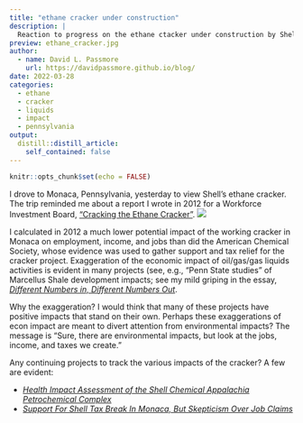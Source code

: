 ```yaml
---
title: "ethane cracker under construction"
description: |
  Reaction to progress on the ethane ctacker under construction by Shell in Monaca, Pennsylvania
preview: ethane_cracker.jpg
author:
  - name: David L. Passmore
    url: https://davidpassmore.github.io/blog/
date: 2022-03-28
categories:
  - ethane
  - cracker
  - liquids
  - impact
  - pennsylvania
output:
  distill::distill_article:
    self_contained: false
---
```



```r
knitr::opts_chunk$set(echo = FALSE)
```

I drove to Monaca, Pennsylvania, yesterday to view Shell's ethane cracker. The trip reminded me about a report I wrote in 2012 for a Workforce Investment Board, ["Cracking the Ethane Cracker"](https://bit.ly/Cracker2012). ![](ethane_cracker.jpg)

I calculated in 2012 a much lower potential impact of the working cracker in Monaca on employment, income, and jobs than did the American Chemical Society, whose evidence was used to gather support and tax relief for the cracker project. Exaggeration of the economic impact of oil/gas/gas liquids activities is evident in many projects (see, e.g., "Penn State studies" of Marcellus Shale development impacts; see my mild griping in the essay, [*Different Numbers in, Different Numbers Out*](https://bit.ly/MarcellusCrit).

Why the exaggeration? I would think that many of these projects have positive impacts that stand on their own. Perhaps these exaggerations of econ impact are meant to divert attention from environmental impacts? The message is "Sure, there are environmental impacts, but look at the jobs, income, and taxes we create."

Any continuing projects to track the various impacts of the cracker? A few are evident:

* [*Health Impact Assessment of the Shell Chemical Appalachia Petrochemical Complex*](https://www.pewtrusts.org/-/media/assets/2019/09/hia-reports/ethane-cracker-in-monaca-hia-report.pdf) \n
* [*Support For Shell Tax Break In Monaca, But Skepticism Over Job Claims*](https://stateimpact.npr.org/pennsylvania/2012/06/20/support-for-shell-tax-break-in-monaca-but-skepticism-over-job-claims/)


